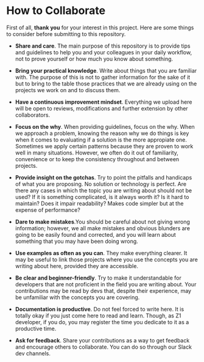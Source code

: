 # How to Collaborate

First of all, **thank you** for your interest in this project. Here are some things to consider before
submitting to this repository.

- **Share and care**. The main purpose of this repository is to provide tips and guidelines to help you and your colleagues in your daily workflow, not to prove yourself or how much you know about something.

- **Bring your practical knowledge**. Write about things that you are familiar with. The purpose of this is not to gather information for the sake of it but to bring to the table those practices that we are already using on the projects we work on and to discuss them.

- **Have a continuous improvement mindset**. Everything we upload here will be open to reviews, modifications and further extension by other collaborators.

- **Focus on the why**. When providing guidelines, focus on the why. When we approach a problem, knowing the reason why we do things is key when it comes to evaluating if a solution is the more appropiate one. Sometimes we apply certain patterns because they are proven to work well in many situations. However, we often do it out of familiarity, convenience or to keep the consistency throughout and between projects.

- **Provide insight on the gotchas**. Try to point the pitfalls and handicaps of what you are proposing. No solution or technology is perfect. Are there any cases in which the topic you are writing about should not be used? If it is something complicated, is it always worth it? Is it hard to maintain? Does it impair readability? Makes code simpler but at the expense of performance?

- **Dare to make mistakes**.You should be careful about not giving wrong information; however, we all make mistakes and obvious blunders are going to be easily found and corrected, and you will learn about something that you may have been doing wrong.

- **Use examples as often as you can**. They make everything clearer. It may be useful to link those projects where you use the concepts you are writing about here, provided they are accessible.

- **Be clear and beginner-friendly**. Try to make it understandable for developers that are not proficient in the field you are writing about. Your contributions may be read by devs that, despite their experience, may be unfamiliar with the concepts you are covering.

- **Documentation is productive**. Do not feel forced to write here. It is totally okay if you just come here to read and learn. Though, as Z1 developer, if you do, you may register the time you dedicate to it as a productive time.

- **Ask for feedback**. Share your contributions as a way to get feedback and encourage others to collaborate. You can do so through our Slack dev channels.


